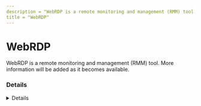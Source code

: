 ```yaml
---
description = "WebRDP is a remote monitoring and management (RMM) tool. More information will be added as it becomes available."
title = "WebRDP"
---
```




# WebRDP

WebRDP is a remote monitoring and management (RMM) tool. More information will be added as it becomes available.

### Details
<Details author={""}
         category={""}
         created={""}
         website={""}
         lastModified={"2024-02-14"}
         privileges={""}
         free={ false }
         verification={ false }
/>

#### Installation Paths
<Card code={ ["webrdp.exe"] }/>





### Forensic Artifacts




#### Network Artifacts
<EuiSpacer size="xl"/>
<NetworkArtifactsTable data={ [{"Description": "Known remote domains", "Domains": ["user_managed", "github.com/Mikej81/WebRDP"], "Ports": []}] }/>




### Detections
- Detects potential network activity of WebRDP RMM tool
  - [Sigma Rule](https://github.com/magicsword-io/LOLRMM/blob/main/detections/sigma/webrdp_network_sigma.yml)
- Detects potential processes activity of WebRDP RMM tool
  - [Sigma Rule](https://github.com/magicsword-io/LOLRMM/blob/main/detections/sigma/webrdp_processes_sigma.yml)

### References
- [github.com/Mikej81/WebRDP](github.com/Mikej81/WebRDP)

